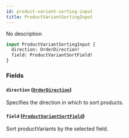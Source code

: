 ```yaml
---
id: product-variant-sorting-input
title: ProductVariantSortingInput
---
```



No description

```graphql
input ProductVariantSortingInput {
  direction: OrderDirection!
  field: ProductVariantSortField!
}
```


### Fields

#### `direction` ([`OrderDirection`](../../../developer/api-reference/enums/order-direction))

Specifies the direction in which to sort products.


#### `field` ([`ProductVariantSortField`](../../../developer/api-reference/enums/product-variant-sort-field))

Sort productVariants by the selected field.





